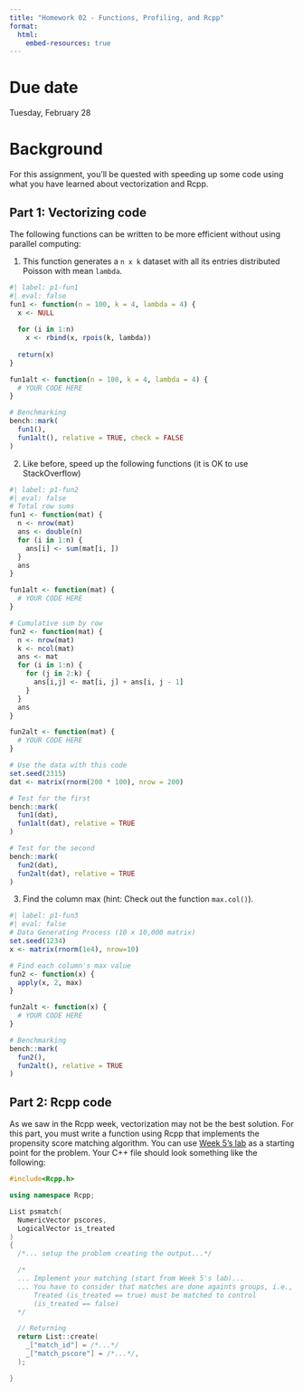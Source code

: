 ```yaml
---
title: "Homework 02 - Functions, Profiling, and Rcpp"
format:
  html:
    embed-resources: true
---
```


# Due date

Tuesday, February 28

# Background

For this assignment, you'll be quested with speeding up some code using what
you have learned about vectorization and Rcpp.

## Part 1: Vectorizing code

The following functions can be written to be more efficient without using
parallel computing:

1. This function generates a `n x k` dataset with all its entries distributed
Poisson with mean `lambda`.

```r
#| label: p1-fun1
#| eval: false
fun1 <- function(n = 100, k = 4, lambda = 4) {
  x <- NULL
  
  for (i in 1:n)
    x <- rbind(x, rpois(k, lambda))
  
  return(x)
}

fun1alt <- function(n = 100, k = 4, lambda = 4) {
  # YOUR CODE HERE
}

# Benchmarking
bench::mark(
  fun1(),
  fun1alt(), relative = TRUE, check = FALSE
)
```

2. Like before, speed up the following functions (it is OK to use StackOverflow)

```r
#| label: p1-fun2
#| eval: false
# Total row sums
fun1 <- function(mat) {
  n <- nrow(mat)
  ans <- double(n) 
  for (i in 1:n) {
    ans[i] <- sum(mat[i, ])
  }
  ans
}

fun1alt <- function(mat) {
  # YOUR CODE HERE
}

# Cumulative sum by row
fun2 <- function(mat) {
  n <- nrow(mat)
  k <- ncol(mat)
  ans <- mat
  for (i in 1:n) {
    for (j in 2:k) {
      ans[i,j] <- mat[i, j] + ans[i, j - 1]
    }
  }
  ans
}

fun2alt <- function(mat) {
  # YOUR CODE HERE
}

# Use the data with this code
set.seed(2315)
dat <- matrix(rnorm(200 * 100), nrow = 200)

# Test for the first
bench::mark(
  fun1(dat),
  fun1alt(dat), relative = TRUE
)

# Test for the second
bench::mark(
  fun2(dat),
  fun2alt(dat), relative = TRUE
)
```

3.  Find the column max (hint: Check out the function `max.col()`).

```r
#| label: p1-fun3
#| eval: false
# Data Generating Process (10 x 10,000 matrix)
set.seed(1234)
x <- matrix(rnorm(1e4), nrow=10)

# Find each column's max value
fun2 <- function(x) {
  apply(x, 2, max)
}

fun2alt <- function(x) {
  # YOUR CODE HERE
}

# Benchmarking
bench::mark(
  fun2(),
  fun2alt(), relative = TRUE
)
```

## Part 2: Rcpp code

As we saw in the Rcpp week, vectorization may not be the best solution. For this
part, you must write a function using Rcpp that implements the propensity score
matching algorithm. You can use [Week 5's lab](https://github.com/UofUEpiBio/PHS7045-advanced-programming/issues/8#issuecomment-1424974938) as a starting point for the problem. Your C++ file
should look something like the following:

```cpp
#include<Rcpp.h>

using namespace Rcpp;

List psmatch(
  NumericVector pscores,
  LogicalVector is_treated
)
{
  /*... setup the problem creating the output...*/

  /*
  ... Implement your matching (start from Week 5's lab)... 
  ... You have to consider that matches are done againts groups, i.e.,
      Treated (is_treated == true) must be matched to control 
      (is_treated == false)  
  */

  // Returning
  return List::create(
    _["match_id"] = /*...*/
    _["match_pscore"] = /*...*/,
  );

}
```
